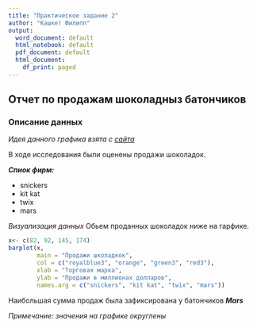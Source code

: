 ```yaml
---
title: "Практическое задание 2"
author: "Кашкет Филипп" 
output:
  word_document: default
  html_notebook: default
  pdf_document: default
  html_document:
    df_print: paged
---
```



## Отчет по продажам шоколадныз батончиков
### Описание данных

*Идея данного графика взята с [сайта](https://stackoverflow.com/)*

В ходе исследования были оценены продажи шоколадок.

_**Спиок фирм:**_

 * snickers
 * kit kat
 * twix
 * mars

*Визуализация данных*
Обьем проданных шоколадок ниже на гарфике.

```r
x<- c(82, 92, 145, 174)
barplot(x,
        main = "Продажи школадкок",
        col = c("royalblue3", "orange", "green3", "red3"),
        xlab = "Торговая марка",
        ylab = "Продажи в миллионах долларов",
        names.arg = c("snickers", "kit kat", "twix", "mars"))
```

Наибольшая сумма продаж была зафиксирована у батончиков _**Mars**_

*Примечание: значения на графике округлены*
